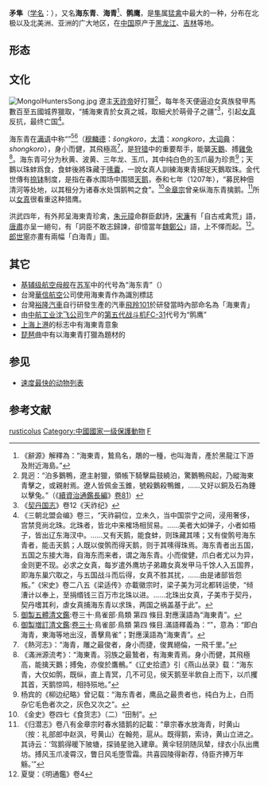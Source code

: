{{Speciesbox
| status = LC
| status_system = iucn3.1
| status_ref = <ref name=IUCN>{{IUCN|id=22696500 |title=''Falco rusticolus'' |assessors=[[BirdLife_International|BirdLife International]]  |version=2019.2 |year=2017 |accessdate=1 October 2016}} 数据库資料包含說明此物種被編入無危級別的原因</ref>
| image = Falco-rusticolus.jpg
| image_width = 260px
| image_caption = 白色型
| image2 = Wiki-sirohayabusa1.jpg
| image2_width = 260px
| image2_caption = 暗色型
| genus = Falco
| species = rusticolus
| authority = [[Linnaeus|Linnaeus]], 1758
| range map=Falco rusticolus distr.png
| range map caption=矛隼分佈圖
}}

'''矛隼'''（[[学名|学名]]：''{{lang|la|Falco rusticolus}}''），又名'''海东青'''、'''海青'''<ref>《辭源》解釋為：“海東青，鷙鳥名，鵰的一種，也叫海青，產於黑龍江下游及附近海島。”</ref>、'''鹘鹰'''，是[[隼|隼]]属[[猛禽|猛禽]]中最大的一种，分布在北极以及北美洲、亚洲的广大地区，在[[中国|中国]]原产于[[黑龙江|黑龙江]]、[[吉林|吉林]]等地。

==形态==
{{gallery
|File:Falco rusticolus NAUMANN.jpg|海東青
|File:Faucon gerfaut MHNT.jpg |海东青的蛋
}}

==文化==
[[File:MongolHuntersSong.jpg|thumb]]
遼主[[遼天祚帝|天祚帝]]好打獵<ref>晁迥：“泊多鵝鴨，遼主射獵，領帳下騎擊扁鼓繞泊，驚鵝鴨飛起，乃縱海東青擊之，或親射焉。遼人皆佩金玉錐，號殺鵝殺鴨錐，……又好以銅及石為錘以擊兔。”（《[[續資治通鑑長編|續資治通鑑長編]]》[[:s:續資治通鑑長編/卷081|卷81]]）</ref>，每年冬天便逼迫女真族發甲馬數百至五國城界獵取，“捕海東青於女真之城，取細犬於萌骨子之疆”<ref>《[[契丹国志|契丹国志]]》卷12《天祚纪》</ref>，引起[[女真|女真]]反抗，最终亡国<ref>《三朝北盟会编》卷三，“天祚嗣位，立未久，当中国崇宁之间，浸用奢侈，宫禁竞尚北珠。北珠者，皆北中来榷场相贸易。……美者大如弹子，小者如梧子，皆出辽东海汊中。……又有天鹅，能食蚌，则珠藏其嗉；又有俊鹘号海东青者，能击天鹅；人既以俊鹘而得天鹅，则于其嗉得珠焉。海东青者出五国，五国之东接大海，自海东而来者，谓之海东青。小而俊健，爪白者尤以为异，金则更不现。必求之女真，每岁遣外鹰坊子弟趣女真发甲马千馀人入五国界，即海东巢穴取之，与五国战斗而后得，女真不胜其扰，……由是诸部皆怨叛。”《宋史》卷二八五《梁适传》亦載徽宗时，梁子美为河北都转运使，“倾漕计以奉上，至捐缗钱三百万市北珠以进。……北珠出女真，子美市于契丹，契丹嗜其利，虐女真捕海东青以求珠，两国之祸盖基于此”。</ref>。

海东青在[[满语|满语]]中称“{{ManchuSibeUnicode|ᡧᠣᠩᡴᠣᡵᠣ}}”<ref>[[御製五體清文鑑|御製五體清文鑑]]:卷三十·鳥雀部·鳥類 第四 '''{{ManchuSibeUnicode|ᡧᠣᠩᡴᠣᡵᠣ}}'''條目.對應漢語為“海東青”。</ref><ref>[[御製増訂清文鑑|御製増訂清文鑑]]:[https://archive.org/details/06079694.cn 卷三十]·鳥雀部·鳥類 第四 '''{{ManchuSibeUnicode|ᡧᠣᠩᡴᠣᡵᠣ}}'''條目.滿語釋義為：“{{ManchuSibeUnicode|ᡠᡨᡥᠠᡳ<br />ᡧᠠᠨᠶᠠᠨ<br />ᡧᠣᠩᡴᠣᡵᠣ<br />ᡳᠨᡠ᠈<br />ᡩᡝᡵᡤᡳ<br />ᠮᡝᡩᡝᡵᡳ ᡳ<br />ᠵᡝᡵᡤᡳ<br />ᠪᠠᡩᡝ<br />ᡨᡠᠴᡳᠮᠪᡳ᠈<br />ᡤᠠᠰᡥᠠ<br />ᠴᡝᠴᡳᡴᡝ ᠪᡝ<br />ᡩᠠᠰᡳᡥᡳᡵᡝ<br />ᠮᠠᠩᡤᠠ᠉}}”，意為：“即白海青，東海等地出沒，善擊鳥雀”；對應漢語為“海東青”。</ref>（[[满文转写方案|穆麟德]]：''<span class="Unicode" lang="mnc-Latn" xml:lang="mnc-Latn" style="white-space:normal; text-decoration: none" title="穆麟德转写">šongkoro''</span>，[[满文转写方案|太清]]：''<span class="Unicode" lang="mnc-Latn" xml:lang="mnc-Latn" style="white-space:normal; text-decoration: none" title="太清转写">xongkoro</span>''，[[满文转写方案|大词典]]：''<span class="Unicode" lang="mnc-Latn" xml:lang="mnc-Latn" style="white-space:normal; text-decoration: none" title="新满汉大词典转写">shongkoro</span>''），身小而健，其飛極高<ref>《熱河志》：“海青，雕之最俊者，身小而捷，俊異絕倫，一飛千里。”</ref>，是[[狩猎|狩猎]]中的重要帮手，能襲[[天鵝|天鵝]]、搏[[雞|雞]][[兔|兔]]<ref>《滿洲源流考》：“海東青。羽族之最鷙者，有海東青焉。身小而健，其飛極高，能擒天鵝；搏兔，亦俊於鷹鶻。”《辽史拾遗》引《燕山丛录》载：“海东青，大仅如鹘，既纵，直上青冥，几不可见，侯天鹅至半飲自上而下，以爪攫其首，天鹅惊鸣，相持殒地。”</ref>。海东青可分为秋黄、波黄、三年龙、玉爪，其中纯白色的玉爪最为珍贵<ref>杨宾的《柳边纪略》曾记载：“海东青者，鹰品之最贵者也，纯白为上，白而杂它毛色者次之，灰色又次之”。</ref>；天鵝以珠蚌爲食，食蚌後將珠藏于[[嗉囊|嗉囊]]，一說女真人訓練海東青捕捉天鵝取珠。金代世傳有[[捺钵|捺钵]]制度，是指在春水围场中围猎[[天鹅|天鹅]]，泰和七年（1207年），“募民种佃清河等处地，以其租分为诸春水处饵鹅鸭之食”。<ref>《金史》卷四七《食货志》（二）“田制”。</ref>[[金章宗|金章宗]]曾亲纵海东青擒鹅。<ref>《归潜志》卷八有金章宗时春水猎鹅的記載：“章宗春水放海青，时黄山（按：礼部郎中赵沨，号黄山）在翰苑，扈从。既得鹅，索诗，黄山立进之。其诗云：‘驾鹅得暖下陂塘，探骑星驰入建章。黄伞轻阴随凤辇，绿衣小队出鹰坊。搏风玉爪凌霄汉，瞥日风毛堕雪霜。共喜园陵得新荐，侍臣齐捧万年觞。’”</ref>所以[[女真|女真]]很看重这种猎鹰。

洪武四年，有外邦呈海東青珍禽，[[朱元璋|朱元璋]]命群臣獻詩，[[宋濂|宋濂]]有「自古戒禽荒」語，[[唐肅|唐肅]]亦呈一絕句，有「詞臣不敢志歸諫，卻憶當年[[魏徵|魏鄭公]]」語，上不懌而起。<ref>夏燮：《明通鑑》卷4</ref>。[[郎世寧|郎世寧]]亦畫有兩幅「白海青」圖。

== 其它 ==
* [[基輔級航空母艦|基辅级航空母舰]]在[[蘇聯武裝力量|苏军]]中的代号為“海东青”（{{lang|ru|Кречет}}）
* 台灣[[華信航空|華信航空]]公司使用海東青作為識別標誌
* 台灣[[裕隆汽車|裕隆汽車]]自行研發生產的汽車[[飛羚101|飛羚101]]於研發當時內部命名為「海東青」
* 由[[中航工业|中航工业]][[沈飞公司|沈飞公司]]生产的[[第五代战斗机|第五代战斗机]][[FC-31战斗机|FC-31]]代号为“鹘鹰”
* [[上海上港|上海上港]]的标志中有海東青意象
* [[琵琶|琵琶]]曲中有以海東青打獵為題材的{{單雙書名號轉換|[[海青拿天鵝|海青拿天鵝]]}}

== 参见 ==

* [[速度最快的动物列表|速度最快的动物列表]]

== 参考文献 ==
{{Reflist}}

{{taxonbar}}

[[Category:隼属|rusticolus]]
[[Category:中國國家一级保護動物|Category:中國國家一级保護動物]]
[[Category:1758年描述的鳥類|F]]